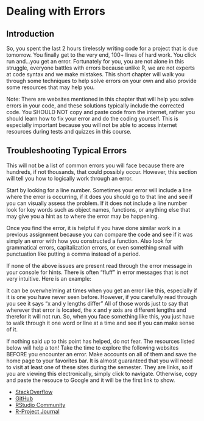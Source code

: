 # Dealing with Errors

## Introduction

So, you spent the last 2 hours tirelessly writing code for a project that is due tomorrow. You finally get to the very end, 100+ lines of hard work. You click run and...you get an error. Fortunately for you, you are not alone in this struggle, everyone battles with errors because unlike R, we are not experts at code syntax and we make mistakes. This short chapter will walk you through some techniques to help solve errors on your own and also provide some resources that may help you. 

Note: There are websites mentioned in this chapter that will help you solve errors in your code, and these solutions typically include the corrected code. You SHOULD NOT copy and paste code from the internet, rather you should learn how to fix your error and do the coding yourself. This is especially important because you will not be able to access internet resources during tests and quizzes in this course.


## Troubleshooting Typical Errors

This will not be a list of common errors you will face because there are hundreds, if not thousands, that could possibly occur. However, this section will tell you how to logically work through an error. 

Start by looking for a line number. Sometimes your error will include a line where the error is occurring, if it does you should go to that line and see if you can visually assess the problem. If it does not include a line number look for key words such as object names, functions, or anything else that may give you a hint as to where the error may be happening. 

Once you find the error, it is helpful if you have done similar work in a previous assignment because you can compare the code and see if it was simply an error with how you constructed a function. Also look for grammatical errors, capitalization errors, or even something small with punctuation like putting a comma instead of a period. 

If none of the above issues are present read through the error message in your console for hints. There is often "fluff" in error messages that is not very intuitive. Here is an example:


It can be overwhelming at times when you get an error like this, especially if it is one you have never seen before. However, if you carefully read through you see it says "x and y lengths differ" All of those words just to say that wherever that error is located, the x and y axis are different lengths and therefor it will not run. So, when you face something like this, you just have to walk through it one word or line at a time and see if you can make sense of it. 

If nothing said up to this point has helped, do not fear. The resources listed below will help a ton! Take the time to explore the following websites BEFORE you encounter an error. Make accounts on all of them and save the home page to your favorites bar. It is almost guaranteed that you will need to visit at least one of these sites during the semester. They are links, so if you are viewing this electronically, simply click to navigate. Otherwise, copy and paste the resouce to Google and it will be the first link to show. 

* [StackOverflow](https://stackoverflow.com/)
* [GitHub](https://github.com/)
* [RStudio Community](https://community.rstudio.com/)
* [R-Project Journal](https://journal.r-project.org/)
